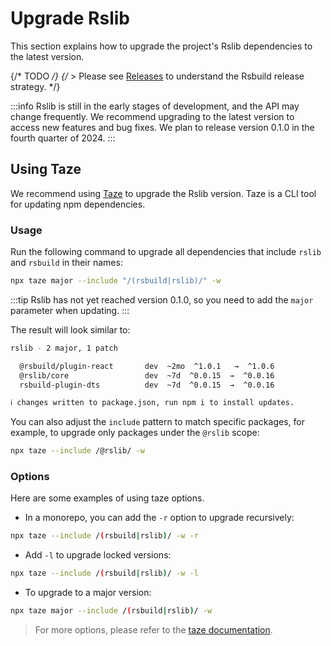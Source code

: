 # Upgrade Rslib

This section explains how to upgrade the project's Rslib dependencies to the latest version.

{/* TODO */}
{/* > Please see [Releases](/community/releases/index) to understand the Rsbuild release strategy. */}

:::info
Rslib is still in the early stages of development, and the API may change frequently. We recommend upgrading to the latest version to access new features and bug fixes. We plan to release version 0.1.0 in the fourth quarter of 2024.
:::

## Using Taze

We recommend using [Taze](https://github.com/antfu-collective/taze) to upgrade the Rslib version. Taze is a CLI tool for updating npm dependencies.

### Usage

Run the following command to upgrade all dependencies that include `rslib` and `rsbuild` in their names:

```bash
npx taze major --include "/(rsbuild|rslib)/" -w
```

:::tip
Rslib has not yet reached version 0.1.0, so you need to add the `major` parameter when updating.
:::

The result will look similar to:

```bash
rslib - 2 major, 1 patch

  @rsbuild/plugin-react       dev  ~2mo  ^1.0.1   →  ^1.0.6
  @rslib/core                 dev  ~7d  ^0.0.15  →  ^0.0.16
  rsbuild-plugin-dts          dev  ~7d  ^0.0.15  →  ^0.0.16

ℹ changes written to package.json, run npm i to install updates.
```

You can also adjust the `include` pattern to match specific packages, for example, to upgrade only packages under the `@rslib` scope:

```bash
npx taze --include /@rslib/ -w
```

### Options

Here are some examples of using taze options.

- In a monorepo, you can add the `-r` option to upgrade recursively:

```bash
npx taze --include /(rsbuild|rslib)/ -w -r
```

- Add `-l` to upgrade locked versions:

```bash
npx taze --include /(rsbuild|rslib)/ -w -l
```

- To upgrade to a major version:

```bash
npx taze major --include /(rsbuild|rslib)/ -w
```

> For more options, please refer to the [taze documentation](https://github.com/antfu-collective/taze).

